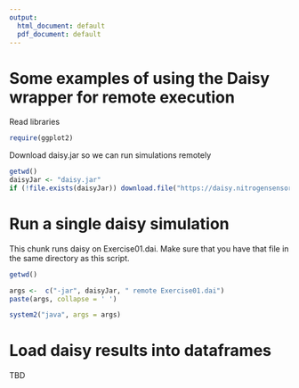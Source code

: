 ```yaml
---
output:
  html_document: default
  pdf_document: default
---
```


# Some examples of using the Daisy wrapper for remote execution


Read libraries

```r
require(ggplot2)
```

Download daisy.jar so we can run simulations remotely

```r
getwd()
daisyJar <- "daisy.jar"
if (!file.exists(daisyJar)) download.file("https://daisy.nitrogensensor.eu/resultat/diverse/daisy.jar", daisyJar, mode="wb")
```


# Run a single daisy simulation
This chunk runs daisy on Exercise01.dai. Make sure that you have that file in the same directory as this script. 

```r
getwd()

args <-  c("-jar", daisyJar, " remote Exercise01.dai")
paste(args, collapse = ' ')

system2("java", args = args)
```

# Load daisy results into dataframes

TBD
